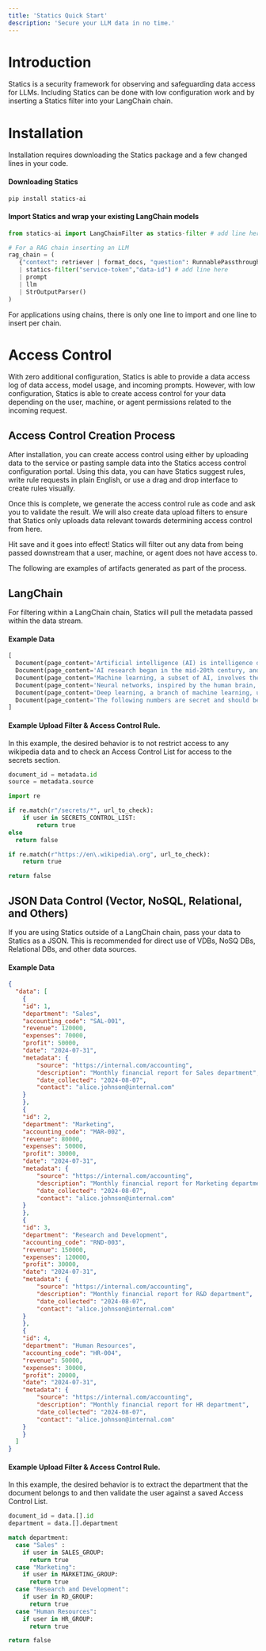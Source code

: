 ```yaml
---
title: 'Statics Quick Start'
description: 'Secure your LLM data in no time.'
---
```


# Introduction
Statics is a security framework for observing and safeguarding data access for LLMs. Including Statics can be done with low configuration work and by inserting a Statics filter into your LangChain chain.

# Installation
Installation requires downloading the Statics package and a few changed lines in your code.

#### Downloading Statics
```bash
pip install statics-ai
```

#### Import Statics and wrap your existing LangChain models
```python
from statics-ai import LangChainFilter as statics-filter # add line here

# For a RAG chain inserting an LLM
rag_chain = (
   {"context": retriever | format_docs, "question": RunnablePassthrough()}
   | statics-filter("service-token","data-id") # add line here
   | prompt
   | llm
   | StrOutputParser()
)
```

For applications using chains, there is only one line to import and one line to insert per chain.


# Access Control

With zero additional configuration, Statics is able to provide a data access log of data access, model usage, and incoming prompts. However, with low configuration, Statics is able to create access control for your data depending on the user, machine, or agent permissions related to the incoming request. 

## Access Control Creation Process

After installation, you can create access control using either by uploading data to the service or pasting sample data into the Statics access control configuration portal. Using this data, you can have Statics suggest rules, write rule requests in plain English, or use a drag and drop interface to create rules visually. 

Once this is complete, we generate the access control rule as code and ask you to validate the result. We will also create data upload filters to ensure that Statics only uploads data relevant towards determining access control from here. 

Hit save and it goes into effect! Statics will filter out any data from being passed downstream that a user, machine, or agent does not have access to. 

The following are examples of artifacts generated as part of the process.

## LangChain
For filtering within a LangChain chain, Statics will pull the metadata passed within the data stream.

#### Example Data
```python
[ 
  Document(page_content='Artificial intelligence (AI) is intelligence demonstrated by machines, in contrast to the natural intelligence displayed by humans.', metadata={'chunk': 0.0, 'source': 'https://en.wikipedia.org/wiki/Artificial_intelligence', 'title': 'Artificial Intelligence', 'wiki-id': '5678'}), 
  Document(page_content='AI research began in the mid-20th century, and has seen several waves of optimism and setbacks, including the famous AI winters.', metadata={'chunk': 1.0, 'source': 'https://en.wikipedia.org/wiki/Artificial_intelligence', 'title': 'Artificial Intelligence', 'wiki-id': '5678'}), 
  Document(page_content='Machine learning, a subset of AI, involves the use of algorithms and statistical models to perform tasks without using explicit instructions.', metadata={'chunk': 3.0, 'source': 'https://en.wikipedia.org/wiki/Machine_learning', 'title': 'Machine Learning', 'wiki-id': '1234'}), 
  Document(page_content='Neural networks, inspired by the human brain, are a key technology behind many modern AI applications, including image and speech recognition.', metadata={'chunk': 5.0, 'source': 'https://en.wikipedia.org/wiki/Neural_network', 'title': 'Neural Network', 'wiki-id': '9101'}), 
  Document(page_content='Deep learning, a branch of machine learning, uses multiple layers of neural networks to model complex patterns in data.', metadata={'chunk': 5.0, 'source': 'https://en.wikipedia.org/wiki/Deep_learning', 'title': 'Deep Learning', 'wiki-id': '1121'}), 
  Document(page_content='The following numbers are secret and should be restricted: 23 2 80', metadata={'chunk': 5.0, 'source': '/secrets/restrictednumbers', 'title': 'Restricted numbers'}) 
]

```

#### Example Upload Filter & Access Control Rule. 

In this example, the desired behavior is to not restrict access to any wikipedia data and to check an Access Control List for access to the secrets section.

```python
document_id = metadata.id
source = metadata.source
```

```python
import re

if re.match(r"/secrets/*", url_to_check):
	if user in SECRETS_CONTROL_LIST:
		return true
else 
  return false

if re.match(r"https://en\.wikipedia\.org", url_to_check):
	return true

return false
```

## JSON Data Control (Vector, NoSQL, Relational, and Others)

If you are using Statics outside of a LangChain chain, pass your data to Statics as a JSON. This is recommended for direct use of VDBs, NoSQ DBs, Relational DBs, and other data sources. 

#### Example Data
```json
{
  "data": [
	{
  	"id": 1,
  	"department": "Sales",
  	"accounting_code": "SAL-001",
  	"revenue": 120000,
  	"expenses": 70000,
  	"profit": 50000,
  	"date": "2024-07-31",
  	"metadata": {
    	"source": "https://internal.com/accounting",
    	"description": "Monthly financial report for Sales department",
    	"date_collected": "2024-08-07",
    	"contact": "alice.johnson@internal.com"
  	}
	},
	{
  	"id": 2,
  	"department": "Marketing",
  	"accounting_code": "MAR-002",
  	"revenue": 80000,
  	"expenses": 50000,
  	"profit": 30000,
  	"date": "2024-07-31",
  	"metadata": {
    	"source": "https://internal.com/accounting",
    	"description": "Monthly financial report for Marketing department",
    	"date_collected": "2024-08-07",
    	"contact": "alice.johnson@internal.com"
  	}
	},
	{
  	"id": 3,
  	"department": "Research and Development",
  	"accounting_code": "RND-003",
  	"revenue": 150000,
  	"expenses": 120000,
  	"profit": 30000,
  	"date": "2024-07-31",
  	"metadata": {
    	"source": "https://internal.com/accounting",
    	"description": "Monthly financial report for R&D department",
    	"date_collected": "2024-08-07",
    	"contact": "alice.johnson@internal.com"
  	}
	},
	{
  	"id": 4,
  	"department": "Human Resources",
  	"accounting_code": "HR-004",
  	"revenue": 50000,
  	"expenses": 30000,
  	"profit": 20000,
  	"date": "2024-07-31",
  	"metadata": {
    	"source": "https://internal.com/accounting",
    	"description": "Monthly financial report for HR department",
    	"date_collected": "2024-08-07",
    	"contact": "alice.johnson@internal.com"
  	}
	}
  ]
}

```

#### Example Upload Filter & Access Control Rule. 

In this example, the desired behavior is to extract the department that the document belongs to and then validate the user against a saved Access Control List. 

```python
document_id = data.[].id
department = data.[].department
```

```python
match department:
  case "Sales" :
    if user in SALES_GROUP:
      return true
  case "Marketing":
    if user in MARKETING_GROUP:
      return true
  case "Research and Development":
    if user in RD_GROUP:
      return true
  case "Human Resources":
    if user in HR_GROUP:
      return true

return false
```
